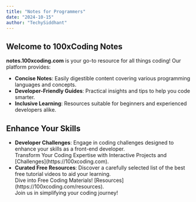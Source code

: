 ```yaml
---
title: "Notes for Programmers"
date: "2024-10-15"
author: "TechySiddhant"
---
```



## Welcome to 100xCoding Notes

**notes.100xcoding.com** is your go-to resource for all things coding! Our platform provides:

- **Concise Notes**: Easily digestible content covering various programming languages and concepts.
- **Developer-Friendly Guides**: Practical insights and tips to help you code smarter.
- **Inclusive Learning**: Resources suitable for beginners and experienced developers alike.

## Enhance Your Skills

- **Developer Challenges**: Engage in coding challenges designed to enhance your skills as a front-end developer.
  <Aside type="note" title="Check out!">
    Transform Your Coding Expertise with Interactive Projects and
    [Challenges](https://100xcoding.com).
  </Aside>
- **Curated Free Resources**: Discover a carefully selected list of the best free tutorial videos to aid your learning.
  <Aside type="tip" title="Get your free resource!">
    Dive into Free Coding Materials!
    [Resources](https://100xcoding.com/resources).
  </Aside>
  Join us in simplifying your coding journey!
